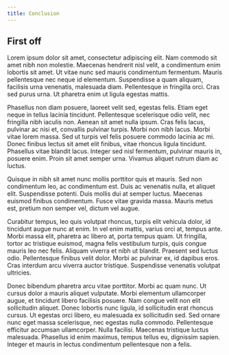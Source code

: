 ```yaml
---
title: Conclusion
---
```


## First off

Lorem ipsum dolor sit amet, consectetur adipiscing elit. Nam commodo sit amet nibh non molestie. Maecenas hendrerit nisl velit, a condimentum enim lobortis sit amet. Ut vitae nunc sed mauris condimentum fermentum. Mauris pellentesque nec neque id elementum. Suspendisse a quam aliquam, facilisis urna venenatis, malesuada diam. Pellentesque in fringilla orci. Cras sed purus urna. Ut pharetra enim ut ligula egestas mattis.



Phasellus non diam posuere, laoreet velit sed, egestas felis. Etiam eget neque in tellus lacinia tincidunt. Pellentesque scelerisque odio velit, nec fringilla nibh iaculis non. Aenean sit amet nulla ipsum. Cras felis lacus, pulvinar ac nisi et, convallis pulvinar turpis. Morbi non nibh lacus. Morbi vitae lorem massa. Sed ut turpis vel felis posuere commodo lacinia ac mi. Donec finibus lectus sit amet elit finibus, vitae rhoncus ligula tincidunt. Phasellus vitae blandit lacus. Integer sed nisl fermentum, pulvinar mauris in, posuere enim. Proin sit amet semper urna. Vivamus aliquet rutrum diam ac luctus.

Quisque in nibh sit amet nunc mollis porttitor quis et mauris. Sed non condimentum leo, ac condimentum est. Duis ac venenatis nulla, et aliquet elit. Suspendisse potenti. Duis mollis dui at semper luctus. Maecenas euismod finibus condimentum. Fusce vitae gravida massa. Mauris metus est, pretium non semper vel, dictum vel augue.

Curabitur tempus, leo quis volutpat rhoncus, turpis elit vehicula dolor, id tincidunt augue nunc at enim. In vel enim mattis, varius orci at, tempus ante. Morbi massa elit, pharetra ac libero at, porta tempus quam. Ut fringilla, tortor ac tristique euismod, magna felis vestibulum turpis, quis congue mauris leo nec felis. Aliquam viverra et nibh ut blandit. Praesent sed luctus odio. Pellentesque finibus velit dolor. Morbi ac pulvinar ex, id dapibus eros. Cras interdum arcu viverra auctor tristique. Suspendisse venenatis volutpat ultricies.

Donec bibendum pharetra arcu vitae porttitor. Morbi ac quam nunc. Ut cursus dolor a mauris aliquet vulputate. Morbi elementum ullamcorper augue, et tincidunt libero facilisis posuere. Nam congue velit non elit sollicitudin aliquet. Donec lobortis nunc ligula, id sollicitudin erat rhoncus cursus. Ut egestas orci libero, eu malesuada ex sollicitudin sed. Sed ornare nunc eget massa scelerisque, nec egestas nulla commodo. Pellentesque efficitur accumsan ullamcorper. Nulla facilisi. Maecenas tristique luctus malesuada. Phasellus id enim maximus, tempus tellus eu, dignissim sapien. Integer et mauris in lectus condimentum pellentesque non a felis.

